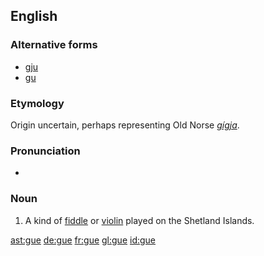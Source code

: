 {{also|gué}}
==English==

===Alternative forms===
* [[gju]]
* [[gu]]

===Etymology===
Origin uncertain, perhaps representing Old Norse ''[[gígja]]''.

===Pronunciation===
* {{IPA|/ɡjuː/}}

===Noun===
{{en-noun}}

# {{context|Shetland}} A kind of [[fiddle]] or [[violin]] played on the Shetland Islands.

[[ast:gue]]
[[de:gue]]
[[fr:gue]]
[[gl:gue]]
[[id:gue]]